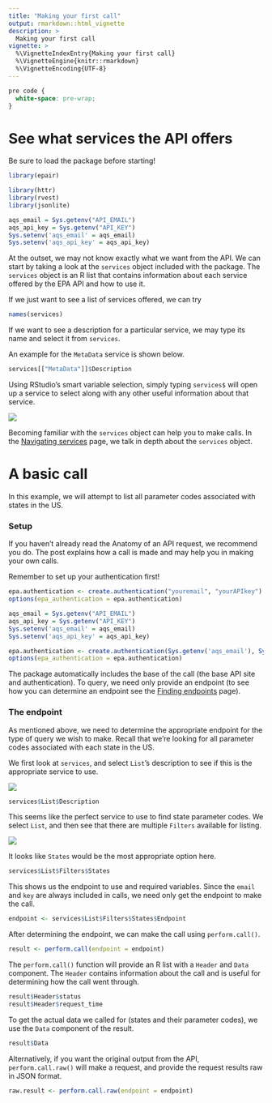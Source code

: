 ```yaml
---
title: "Making your first call"
output: rmarkdown::html_vignette
description: >
  Making your first call
vignette: >
  %\VignetteIndexEntry{Making your first call}
  %\VignetteEngine{knitr::rmarkdown}
  %\VignetteEncoding{UTF-8}
---
```


```css
pre code {
  white-space: pre-wrap;
}
```

# See what services the API offers

Be sure to load the package before starting! 

```r
library(epair)
```

```r
library(httr)
library(rvest)
library(jsonlite)

aqs_email = Sys.getenv("API_EMAIL")
aqs_api_key = Sys.getenv("API_KEY")
Sys.setenv('aqs_email' = aqs_email)
Sys.setenv('aqs_api_key' = aqs_api_key)
```

At the outset, we may not know exactly what we want from the API. We can start by taking a look at the `services` object included with the package. The `services` object is an R list that contains information about each service offered by the EPA API and how to use it.

If we just want to see a list of services offered, we can try
```r
names(services)
```

If we want to see a description for a particular service, we may type its name and select it from `services`. 

An example for the `MetaData` service is shown below.
```r
services[["MetaData"]]$Description
```
Using RStudio's smart variable selection, simply typing `services$` will open up a service to select along with any other useful information about that service. 

![](img/making_first_call/service_selection.png)

Becoming familiar with the `services` object can help you to make calls.
In the [Navigating services](../../Useful-Features/Services) page, we talk in depth about the `services` object.  

# A basic call

In this example, we will attempt to list all parameter codes associated with states in the US. 

### Setup

If you haven't already read the Anatomy of an API request, we recommend you do. The post explains how a call is made and may help you in making your own calls. 

Remember to set up your authentication first!

```r
epa.authentication <- create.authentication("youremail", "yourAPIkey")
options(epa_authentication = epa.authentication)
```

```r
aqs_email = Sys.getenv("API_EMAIL")
aqs_api_key = Sys.getenv("API_KEY")
Sys.setenv('aqs_email' = aqs_email)
Sys.setenv('aqs_api_key' = aqs_api_key)

epa.authentication <- create.authentication(Sys.getenv('aqs_email'), Sys.getenv('aqs_api_key'))
options(epa_authentication = epa.authentication)
```

The package automatically includes the base of the call (the base API site and authentication). To query, we need only provide an endpoint (to see how you can determine an endpoint see the [Finding endpoints](../../Useful-Features/Endpoints) page). 

### The endpoint

As mentioned above, we need to determine the appropriate endpoint for the type of query we wish to make.
Recall that we're looking for all parameter codes associated with each state in the US.

We first look at `services`, and select `List`'s description to see if this is the appropriate service to use. 

![](img/making_first_call/list_description.png)

```r
services$List$Description
```
This seems like the perfect service to use to find state parameter codes. We select `List`, and then see that there are multiple `Filters` available for listing. 

![](img/making_first_call/list_filters.png)



It looks like `States` would be the most appropriate option here.

```r
services$List$Filters$States
```
This shows us the endpoint to use and required variables. Since the `email` and `key` are always included in calls, we need only get the endpoint to make the call.

```r
endpoint <- services$List$Filters$States$Endpoint
```

After determining the endpoint, we can make the call using `perform.call()`.

```r
result <- perform.call(endpoint = endpoint)
```
The `perform.call()` function will provide an R list with a `Header` and `Data` component. The `Header` contains information about the call and is useful for determining how the call went through. 

```r
result$Header$status
result$Header$request_time
```

To get the actual data we called for (states and their parameter codes), we use the `Data` component of the result.

```r
result$Data
```

Alternatively, if you want the original output from the API, `perform.call.raw()` will make a request, and provide the request results raw in JSON format. 

```r
raw.result <- perform.call.raw(endpoint = endpoint)
```
